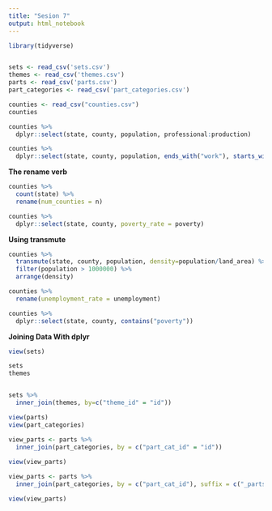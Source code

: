 ```yaml
---
title: "Sesion 7"
output: html_notebook
---
```


```r
library(tidyverse)


sets <- read_csv('sets.csv')
themes <- read_csv('themes.csv')
parts <- read_csv('parts.csv')
part_categories <- read_csv('part_categories.csv')

```
```r

counties <- read_csv("counties.csv")
counties

counties %>%
  dplyr::select(state, county, population, professional:production)

counties %>%
  dplyr::select(state, county, population, ends_with("work"), starts_with("income"))

```
**The rename verb**

```r

counties %>%
  count(state) %>%
  rename(num_counties = n)

counties %>%
  dplyr::select(state, county, poverty_rate = poverty)
```


**Using transmute**

```r
counties %>%
  transmute(state, county, population, density=population/land_area) %>%
  filter(population > 1000000) %>%
  arrange(density)
```

```r
counties %>%
  rename(unemployment_rate = unemployment)

counties %>%
  dplyr::select(state, county, contains("poverty"))
```


**Joining Data With dplyr**

```r

view(sets)

sets
themes



```

```r
sets %>% 
  inner_join(themes, by=c("theme_id" = "id"))
```
```r
view(parts)
view(part_categories)

view_parts <- parts %>%
  inner_join(part_categories, by = c("part_cat_id" = "id"))
  
view(view_parts)

view_parts <- parts %>% 
  inner_join(part_categories, by = c("part_cat_id"), suffix = c("_parts","_parts_categories"))

view(view_parts)

```

